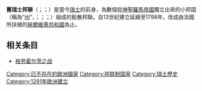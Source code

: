 {{noteTA|G1=瑞士地名}}
{{article issues
|
{{Expand|time=2009-10-17T04:38:51+00:00}}
{{Unreferenced|time=2009-10-17T04:38:51+00:00}}
}}

{{Infobox Former Country
|native_name            = {{lang|de|Alte Eidgenossenschaft}}（德語）<br>{{lang|fr|Ancienne Confédération suisse}}（法語）<br>{{lang|it|Vecchia Confederazione}}（意大利語）
|conventional_long_name = 瑞士邦聯
|common_name            = 瑞士
|
|continent              = 歐洲
|region                 = 中歐
|country                = 瑞士
|era                    = 中世紀
|status                 = 
|status_text            = 
|empire                 = 
|government_type        = 邦聯
|
|<!--- 興亡，事件，年代與日期 --->
|
|year_start             = 1291年
|year_end               = 1798年
|
|year_exile_start       = 
|year_exile_end         = 
|
|event_start            = 聯邦憲章
|date_start             = 8月
|event_end              = 法國入侵
|date_end               = 3月5日
|
|<!--- 前任和繼任政治實體 --->
|p1                     = 神聖羅馬帝國 
|flag_p1                = Flag Germany Emperors Banner.svg
|s1                     = 赫爾維蒂共和國
|flag_s1                = Republiquehelv.svg 
|image_s1               = 
|s2                     = 
|flag_s2                = 
|s3                     = 
|flag_s3                = 
|s4                     = 
|flag_s4                = 
|s5                     = 
|flag_s5                = 
|
|image_flag             = Early Swiss cross.svg
|flag                   = 
|flag_type              = 
|
|image_coat             = Early coat of arms of Switzerland.svg
|symbol                 = 
|symbol_type            = 
|
|image_map              = Historische Karte CH 18 Jh.png
|image_map_caption      = 18世紀的瑞士邦聯
|
|image_map2             = 
|image_map2_caption     = 
|
|capital                = [[蘇黎世|蘇黎世]] (16世紀起)
|capital_exile          = 
|latd= |latm= |latNS= |longd= |longm= |longEW= 
|<!--- 立法機構 --->
|legislature            = 联邦代表会议
|house1                 = 
|type_house1            = 
|house2                 = 
|type_house2            = 
|
|<!--- 面積和人口 --->
|stat_year1             = 
|stat_area1             = 
|stat_pop1              = 
|stat_year2             = 
|stat_area2             = 
|stat_pop2              = 
|stat_year3             = 
|stat_area3             = 
|stat_pop3              = 
|stat_year4             = 
|stat_area4             = 
|stat_pop4              = 
|stat_year5             = 
|stat_area5             = 
|stat_pop5              = 
|footnotes              = 
}}
{{瑞士歷史}}

'''舊瑞士邦聯'''（{{lang-de|Alte Eidgenossenschaft}}；{{lang-fr|Ancienne Confédération suisse}}；{{lang-it|Vecchia Confederazione}}）是當今[[瑞士|瑞士]]的前身，為數個從[[神聖羅馬帝國|神聖羅馬帝國]]獨立出來的小邦国（稱為“[[州_(瑞士)|州]]”，{{lang-de|Kanton}}；{{lang-fr|Canton}}；{{lang-it|Canton}}；{{lang-rm|Chantun}}）組成的鬆散邦聯。自13世紀建立延續至1798年，改成由法國所扶植的[[赫爾維蒂共和國|赫爾維蒂共和國]]為止。

==相关条目==
*[[格劳霍尔茨之战|格劳霍尔茨之战]]

{{Switzerland-stub}}
[[Category:已不存在的歐洲國家|Category:已不存在的歐洲國家]]
[[Category:邦联制国家|Category:邦联制国家]]
[[Category:瑞士歷史|Category:瑞士歷史]]
[[Category:1291年歐洲建立|Category:1291年歐洲建立]]